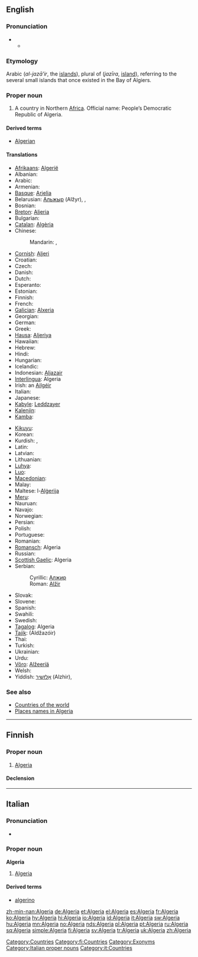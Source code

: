 ==English==
{{wikipedia}}

===Pronunciation===
* {{a|RP}}
** {{IPA|/ælˈdʒɪəriə/}}

===Etymology===
Arabic {{Arab|[[الجزائر]]}} (''al-jazā’ir'', the [[islands]]), plural of {{Arab|[[جزيرة]]}} (''jazīra'', [[island]]), referring to the several small islands that once existed in the Bay of Algiers.

===Proper noun===
{{en-proper noun}}

# A country in Northern [[Africa]]. Official name: People’s Democratic Republic of Algeria.

====Derived terms====
* [[Algerian]]

====Translations====
{{trans-top|country}}
* [[Afrikaans]]: [[Algerië]]
* Albanian: {{t+|sq|Algjeria|xs=Albanian}}
* Arabic: {{t-|ar|الجزائر|p|tr=al-jazaa'ir}}
* Armenian: {{t|hy|Ալժիր|tr=Alžir|sc=Armn}}
* [[Basque]]: [[Arjelia]]
* Belarusian: [[Альжыр]] (Alžyr),  {{t|be|Альжыр|m|tr=Alžýr|sc=Cyrl}},  {{qualifier|Taraškevica orthography}} {{t|be|Альжыр|m|tr=Al'žýr|sc=Cyrl}}
* Bosnian: {{t-|bs|Alžir|m}}
* [[Breton]]: [[Aljeria]]
* Bulgarian: {{t-|bg|Алжир|m|tr=Alžír}}
* [[Catalan]]: [[Algèria]] {{f}}
* Chinese:
*: Mandarin: {{t-|cmn|阿爾及利亞|sc=Hani}},  {{t-|cmn|阿尔及利亚|tr=Āěrjílìyà|sc=Hani}}
* [[Cornish]]: [[Aljeri]]
* Croatian: {{t+|hr|Alžir|m|alt=Àlžīr}}
* Czech: {{t+|cs|Alžírsko|n}}
* Danish: {{t-|da|Algeriet}}
* Dutch: {{t+|nl|Algerije}}
* Esperanto: {{t-|eo|Alĝerio|xs=Esperanto}}
* Estonian: {{t-|et|Alžeeria}}
* Finnish: {{t+|fi|Algeria}}
* French: {{t+|fr|Algérie|f}}
* [[Galician]]: [[Alxeria]] {{f}}
* Georgian: {{t|ka|ალჟირი|sc=Geor}}
* German: {{t+|de|Algerien|n}}
* Greek: {{t+|el|Αλγερία|f|tr=Algería}}
* [[Hausa]]: [[Aljeriya]]
* Hawaiian: {{unicode|[['Alekelia|ʻAlekelia]]}}
* Hebrew: {{t|he|אלג׳יריה|f|tr=Aljiriya|sc=Hebr}}
* Hindi: {{t|hi|अल्जीरिया|tr=Aljīriyā|sc=Deva}}
* Hungarian: {{t+|hu|Algéria}}
* Icelandic: {{t+|is|Alsír}}
* Indonesian: [[Aljazair]]
* [[Interlingua]]: Algeria
* Irish: an [[Ailgéir]]
* Italian: {{t+|it|Algeria|f}}
* Japanese: {{t+|ja|アルジェリア|tr=Arujeria}}
* [[Kabyle]]: [[Leddzayer]]
* [[Kalenjin]]: {{tø|kln|Aljeria}}
* [[Kamba]]: {{tø|kam|Aljeria}}
{{trans-mid}}
* [[Kikuyu]]: {{tø|ki|Aljeria}}
* Korean: {{t|ko|알제리|tr=Aljeri|sc=Kore}}
* Kurdish: {{ku-Arab|[[جه‌زایر]]}},  {{t|ku|جه‌زایر|sc=ku-Arab}}
* Latin: {{t-|la|Algeria}}
* Latvian: {{t-|lv|Alžīrija|xs=Latvian}}
* Lithuanian: {{t+|lt|Alžyras|xs=Lithuanian}}
* [[Luhya]]: {{tø|luy|Aljeria}}
* [[Luo]]: {{tø|luo|Aljeria}}
* [[Macedonian]]: {{t+|mk|Алжир|m|tr=Álžir}}
* Malay: {{t-|ms|Algeria|xs=Malay}}
* Maltese: l-[[Alġerija]]
* [[Meru]]: {{tø|mer|Aljeria}}
* Nauruan: {{t-|na|Algeria|xs=Nauruan}}
* Navajo: {{tø|nv|Aljííya}}
* Norwegian: {{t+|no|Algerie}}
* Persian: {{t|fa|الجزایر|tr=Aljazâyer|sc=fa-Arab}}
* Polish: {{t+|pl|Algieria|f}}
* Portuguese: {{t+|pt|Argélia|f}}
* Romanian: {{t-|ro|Algeria|f}}
* [[Romansch]]: Algeria
* Russian: {{t+|ru|Алжир|m|tr=Alžír}}
* [[Scottish Gaelic]]: Algeria
* Serbian:
*: Cyrillic: [[Алжир]] {{m}}
*: Roman: [[Alžir]] {{m}}
* Slovak: {{t-|sk|Alžírsko}}
* Slovene: {{t+|sl|Alžirija|f}}
* Spanish: {{t+|es|Argelia|f}}
* Swahili: {{t+|sw|Aljeria|xs=Swahili}}
* Swedish: {{t+|sv|Algeriet}}
* [[Tagalog]]: Algeria
* [[Tajik]]: {{Cyrl|[[Алҷазоир]]}} (Aldžazóir)
* Thai: {{t|th|ประเทศแอลจีเรีย|tr=pràthàèt aenjiria|sc=Thai}}
* Turkish: {{t+|tr|Cezayir}}
* Ukrainian: {{t+|uk|Алжир|m|tr=Alžyr|xs=Ukrainian}}
* Urdu: {{t|ur|الجزائر|tr=Aljazâ’ir|sc=ur-Arab}}
* [[Võro]]: [[Alžeeriä]]
* Welsh: {{t-|cy|Algeria|xs=Welsh}}
* Yiddish: [[אַלזשיר]] (Alzhir),  {{t|yi|אַלזשיר|tr=Alzhir|sc=yi-Hebr}}
{{trans-bottom}}

===See also===
* [[Appendix:Countries of the world|Countries of the world]]
* [[Appendix:Place names in Algeria|Places names in Algeria]]

{{anagrams:en/aaegilr}}
[[Category:Countries]]

----

==Finnish==
{{wikipedia|lang=fi}}

===Proper noun===
{{infl|fi|proper noun}}

# [[#English|Algeria]]

====Declension====
{{fi-decl-kulkija|Algeri|np=1}}

[[Category:fi:Countries]]

----

==Italian==
{{wikipedia|lang=it}}

===Pronunciation===
* {{audio|It-Algeria.ogg|Audio}}

===Proper noun===
'''Algeria''' {{f}}

# [[#English|Algeria]]

====Derived terms====
* [[algerino]]

[[Category:Exonyms]]
[[Category:Italian proper nouns]]
[[Category:it:Countries]]

[[zh-min-nan:Algeria]]
[[de:Algeria]]
[[et:Algeria]]
[[el:Algeria]]
[[es:Algeria]]
[[fr:Algeria]]
[[ko:Algeria]]
[[hy:Algeria]]
[[hi:Algeria]]
[[io:Algeria]]
[[id:Algeria]]
[[it:Algeria]]
[[sw:Algeria]]
[[hu:Algeria]]
[[mn:Algeria]]
[[no:Algeria]]
[[nds:Algeria]]
[[pl:Algeria]]
[[pt:Algeria]]
[[ru:Algeria]]
[[sq:Algeria]]
[[simple:Algeria]]
[[fi:Algeria]]
[[sv:Algeria]]
[[tr:Algeria]]
[[uk:Algeria]]
[[zh:Algeria]]